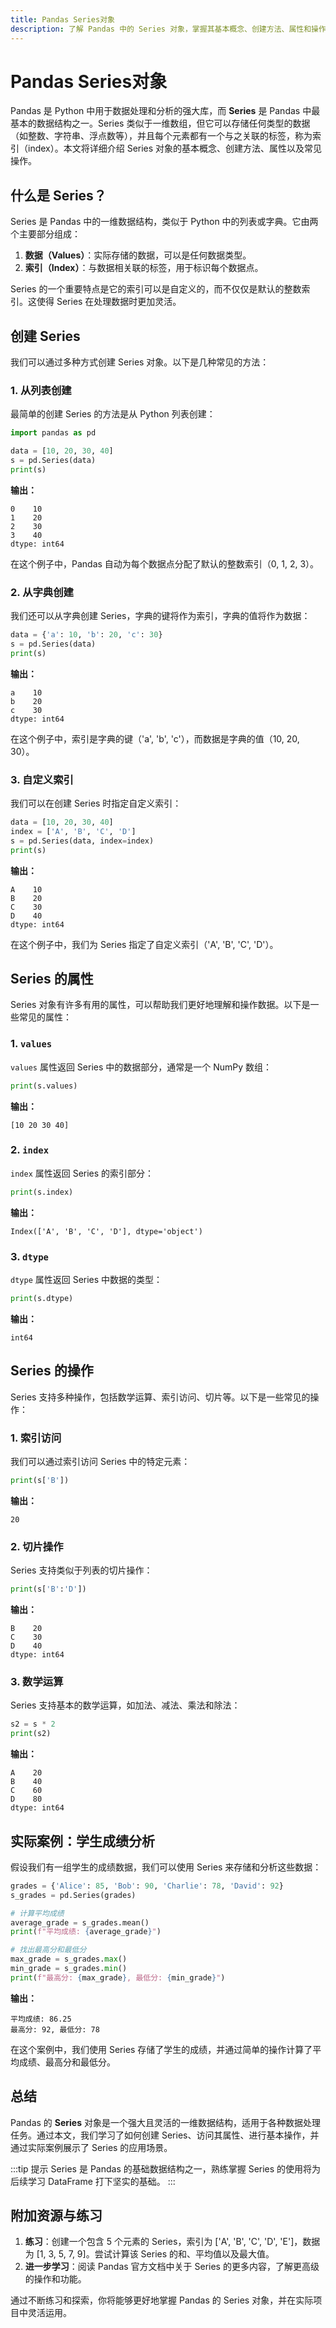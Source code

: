 ```yaml
---
title: Pandas Series对象
description: 了解 Pandas 中的 Series 对象，掌握其基本概念、创建方法、属性和操作，并通过实际案例加深理解。
---
```


# Pandas Series对象

Pandas 是 Python 中用于数据处理和分析的强大库，而 **Series** 是 Pandas 中最基本的数据结构之一。Series 类似于一维数组，但它可以存储任何类型的数据（如整数、字符串、浮点数等），并且每个元素都有一个与之关联的标签，称为索引（index）。本文将详细介绍 Series 对象的基本概念、创建方法、属性以及常见操作。

## 什么是 Series？

Series 是 Pandas 中的一维数据结构，类似于 Python 中的列表或字典。它由两个主要部分组成：

1. **数据（Values）**：实际存储的数据，可以是任何数据类型。
2. **索引（Index）**：与数据相关联的标签，用于标识每个数据点。

Series 的一个重要特点是它的索引可以是自定义的，而不仅仅是默认的整数索引。这使得 Series 在处理数据时更加灵活。

## 创建 Series

我们可以通过多种方式创建 Series 对象。以下是几种常见的方法：

### 1. 从列表创建

最简单的创建 Series 的方法是从 Python 列表创建：

```python
import pandas as pd

data = [10, 20, 30, 40]
s = pd.Series(data)
print(s)
```

**输出：**
```
0    10
1    20
2    30
3    40
dtype: int64
```

在这个例子中，Pandas 自动为每个数据点分配了默认的整数索引（0, 1, 2, 3）。

### 2. 从字典创建

我们还可以从字典创建 Series，字典的键将作为索引，字典的值将作为数据：

```python
data = {'a': 10, 'b': 20, 'c': 30}
s = pd.Series(data)
print(s)
```

**输出：**
```
a    10
b    20
c    30
dtype: int64
```

在这个例子中，索引是字典的键（'a', 'b', 'c'），而数据是字典的值（10, 20, 30）。

### 3. 自定义索引

我们可以在创建 Series 时指定自定义索引：

```python
data = [10, 20, 30, 40]
index = ['A', 'B', 'C', 'D']
s = pd.Series(data, index=index)
print(s)
```

**输出：**
```
A    10
B    20
C    30
D    40
dtype: int64
```

在这个例子中，我们为 Series 指定了自定义索引（'A', 'B', 'C', 'D'）。

## Series 的属性

Series 对象有许多有用的属性，可以帮助我们更好地理解和操作数据。以下是一些常见的属性：

### 1. `values`

`values` 属性返回 Series 中的数据部分，通常是一个 NumPy 数组：

```python
print(s.values)
```

**输出：**
```
[10 20 30 40]
```

### 2. `index`

`index` 属性返回 Series 的索引部分：

```python
print(s.index)
```

**输出：**
```
Index(['A', 'B', 'C', 'D'], dtype='object')
```

### 3. `dtype`

`dtype` 属性返回 Series 中数据的类型：

```python
print(s.dtype)
```

**输出：**
```
int64
```

## Series 的操作

Series 支持多种操作，包括数学运算、索引访问、切片等。以下是一些常见的操作：

### 1. 索引访问

我们可以通过索引访问 Series 中的特定元素：

```python
print(s['B'])
```

**输出：**
```
20
```

### 2. 切片操作

Series 支持类似于列表的切片操作：

```python
print(s['B':'D'])
```

**输出：**
```
B    20
C    30
D    40
dtype: int64
```

### 3. 数学运算

Series 支持基本的数学运算，如加法、减法、乘法和除法：

```python
s2 = s * 2
print(s2)
```

**输出：**
```
A    20
B    40
C    60
D    80
dtype: int64
```

## 实际案例：学生成绩分析

假设我们有一组学生的成绩数据，我们可以使用 Series 来存储和分析这些数据：

```python
grades = {'Alice': 85, 'Bob': 90, 'Charlie': 78, 'David': 92}
s_grades = pd.Series(grades)

# 计算平均成绩
average_grade = s_grades.mean()
print(f"平均成绩: {average_grade}")

# 找出最高分和最低分
max_grade = s_grades.max()
min_grade = s_grades.min()
print(f"最高分: {max_grade}, 最低分: {min_grade}")
```

**输出：**
```
平均成绩: 86.25
最高分: 92, 最低分: 78
```

在这个案例中，我们使用 Series 存储了学生的成绩，并通过简单的操作计算了平均成绩、最高分和最低分。

## 总结

Pandas 的 **Series** 对象是一个强大且灵活的一维数据结构，适用于各种数据处理任务。通过本文，我们学习了如何创建 Series、访问其属性、进行基本操作，并通过实际案例展示了 Series 的应用场景。

:::tip 提示
Series 是 Pandas 的基础数据结构之一，熟练掌握 Series 的使用将为后续学习 DataFrame 打下坚实的基础。
:::

## 附加资源与练习

1. **练习**：创建一个包含 5 个元素的 Series，索引为 ['A', 'B', 'C', 'D', 'E']，数据为 [1, 3, 5, 7, 9]。尝试计算该 Series 的和、平均值以及最大值。
2. **进一步学习**：阅读 Pandas 官方文档中关于 Series 的更多内容，了解更高级的操作和功能。

通过不断练习和探索，你将能够更好地掌握 Pandas 的 Series 对象，并在实际项目中灵活运用。